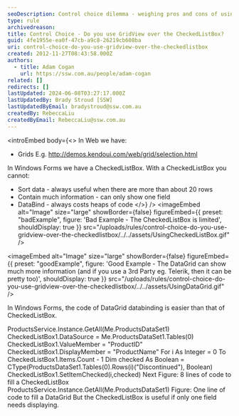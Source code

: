 ```yaml
---
seoDescription: Control choice dilemma - weighing pros and cons of using GridView over CheckedListBox in Windows Forms development.
type: rule
archivedreason:
title: Control Choice - Do you use GridView over the CheckedListBox?
guid: 4fe1955e-ea0f-47cb-a9c8-26219cb608ba
uri: control-choice-do-you-use-gridview-over-the-checkedlistbox
created: 2012-11-27T08:43:58.000Z
authors:
  - title: Adam Cogan
    url: https://ssw.com.au/people/adam-cogan
related: []
redirects: []
lastUpdated: 2024-06-08T03:27:17.000Z
lastUpdatedBy: Brady Stroud [SSW]
lastUpdatedByEmail: bradystroud@ssw.com.au
createdBy: RebeccaLiu
createdByEmail: RebeccaLiu@ssw.com.au
---
```


<introEmbed
  body={<>
In Web we have:

- Grids E.g. http://demos.kendoui.com/web/grid/selection.html

In Windows Forms we have a CheckedListBox. With a CheckedListBox you cannot:

- Sort data - always useful when there are more than about 20 rows
- Contain much information - can only show one field
- DataBind - always costs heaps of code
  </>}
/>
<imageEmbed
  alt="Image"
  size="large"
  showBorder={false}
  figureEmbed={{
    preset: "badExample",
    figure: 'Bad Example - The CheckedListBox is limited',
    shouldDisplay: true
  }}
  src="/uploads/rules/control-choice-do-you-use-gridview-over-the-checkedlistbox/../../assets/UsingCheckedListBox.gif"
/>

<imageEmbed
  alt="Image"
  size="large"
  showBorder={false}
  figureEmbed={{
    preset: "goodExample",
    figure: 'Good Example - The DataGrid can show much more information (and if you use a 3rd Party eg. Telerik, then it can be pretty too)',
    shouldDisplay: true
  }}
  src="/uploads/rules/control-choice-do-you-use-gridview-over-the-checkedlistbox/../../assets/UsingDataGrid.gif"
/>

In Windows Forms, the code of DataGrid databinding is easier than that of CheckedListBox.

ProductsService.Instance.GetAll(Me.ProductsDataSet1)
CheckedListBox1.DataSource = Me.ProductsDataSet1.Tables(0)
CheckedListBox1.ValueMember = "ProductID"
CheckedListBox1.DisplayMember = "ProductName"
For i As Integer = 0 To CheckedListBox1.Items.Count - 1
Dim checked As Boolean = CType(ProductsDataSet1.Tables(0).Rows(i)("Discontinued"), Boolean)
CheckedListBox1.SetItemChecked(i,checked)
Next
Figure: 8 lines of code to fill a CheckedListBox
ProductsService.Instance.GetAll(Me.ProductsDataSet1)
Figure: One line of code to fill a DataGrid
But the CheckedListBox is useful if only one field needs displaying.
